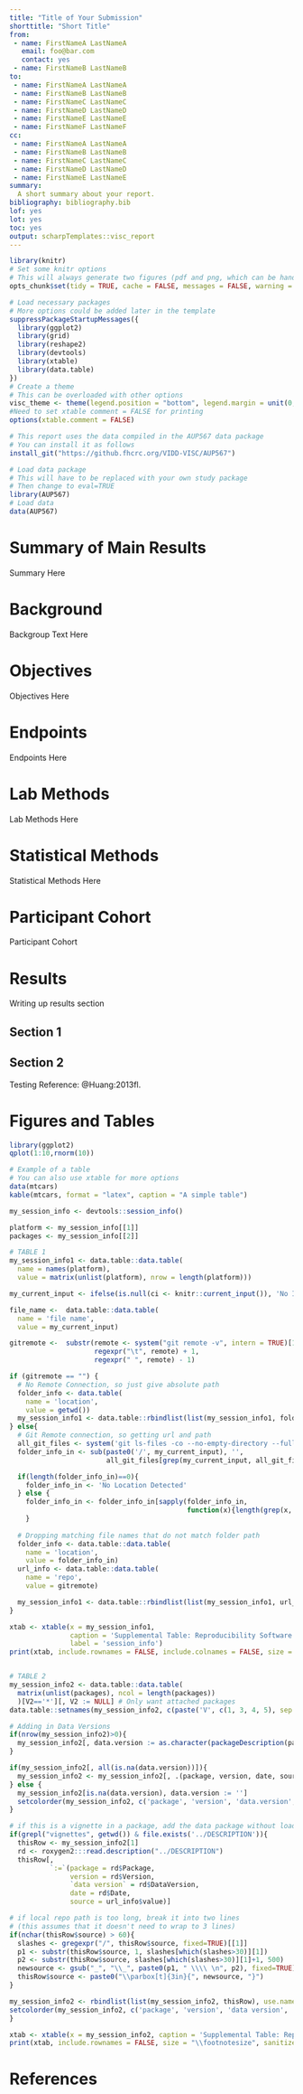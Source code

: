 ```yaml
---
title: "Title of Your Submission"
shorttitle: "Short Title"
from:
 - name: FirstNameA LastNameA
   email: foo@bar.com
   contact: yes
 - name: FirstNameB LastNameB
to:
 - name: FirstNameA LastNameA
 - name: FirstNameB LastNameB
 - name: FirstNameC LastNameC
 - name: FirstNameD LastNameD
 - name: FirstNameE LastNameE
 - name: FirstNameF LastNameF
cc:
 - name: FirstNameA LastNameA
 - name: FirstNameB LastNameB
 - name: FirstNameC LastNameC
 - name: FirstNameD LastNameD
 - name: FirstNameE LastNameE
summary: 
  A short summary about your report. 
bibliography: bibliography.bib
lof: yes
lot: yes
toc: yes
output: scharpTemplates::visc_report
---
```


<!---
Program Name:
Creation Date:
Full name of author:
Project or Protocol:
Purpose or description of program:
Location of program:
--->

```r
library(knitr)
# Set some knitr options
# This will always generate two figures (pdf and png, which can be handy for presentations)
opts_chunk$set(tidy = TRUE, cache = FALSE, messages = FALSE, warning = FALSE, echo = FALSE, dev = c("pdf", "png"), dpi = 200)
```

```r
# Load necessary packages
# More options could be added later in the template
suppressPackageStartupMessages({
  library(ggplot2)
  library(grid)
  library(reshape2)
  library(devtools)
  library(xtable)
  library(data.table)
})
# Create a theme
# This can be overloaded with other options
visc_theme <- theme(legend.position = "bottom", legend.margin = unit(0, "cm"))
#Need to set xtable comment = FALSE for printing
options(xtable.comment = FALSE)
```

```r
# This report uses the data compiled in the AUP567 data package
# You can install it as follows
install_git("https://github.fhcrc.org/VIDD-VISC/AUP567")
```

```r
# Load data package
# This will have to be replaced with your own study package
# Then change to eval=TRUE
library(AUP567)
# Load data
data(AUP567)
```

# Summary of Main Results

Summary Here


# Background

Backgroup Text Here


# Objectives

Objectives Here


# Endpoints

Endpoints Here


# Lab Methods

Lab Methods Here


# Statistical Methods

Statistical Methods Here


# Participant Cohort

Participant Cohort


# Results

Writing up results section

## Section 1

## Section 2



Testing Reference: @Huang:2013fl.



# Figures and Tables

\clearpage

```r
library(ggplot2)
qplot(1:10,rnorm(10))
```


```r
# Example of a table
# You can also use xtable for more options
data(mtcars)
kable(mtcars, format = "latex", caption = "A simple table")
```

\clearpage 


```r
my_session_info <- devtools::session_info()

platform <- my_session_info[[1]]
packages <- my_session_info[[2]]

# TABLE 1
my_session_info1 <- data.table::data.table(
  name = names(platform),
  value = matrix(unlist(platform), nrow = length(platform)))

my_current_input <- ifelse(is.null(ci <- knitr::current_input()), 'No Input File Detected', ci)

file_name <-  data.table::data.table(
  name = 'file name',
  value = my_current_input)

gitremote <-  substr(remote <- system("git remote -v", intern = TRUE)[1],
                     regexpr("\t", remote) + 1,
                     regexpr(" ", remote) - 1)

if (gitremote == "") {
  # No Remote Connection, so just give absolute path
  folder_info <- data.table(
    name = 'location',
    value = getwd())
  my_session_info1 <- data.table::rbindlist(list(my_session_info1, folder_info, file_name))
} else{
  # Git Remote connection, so getting url and path
  all_git_files <- system('git ls-files -co --no-empty-directory --full-name', intern = TRUE)
  folder_info_in <- sub(paste0('/', my_current_input), '',
                        all_git_files[grep(my_current_input, all_git_files)])

  if(length(folder_info_in)==0){
    folder_info_in <- 'No Location Detected'
  } else {
    folder_info_in <- folder_info_in[sapply(folder_info_in,
                                            function(x){length(grep(x, getwd())) == 1})]
    }
  
  # Dropping matching file names that do not match folder path
  folder_info <- data.table::data.table(
    name = 'location',
    value = folder_info_in)
  url_info <- data.table::data.table(
    name = 'repo',
    value = gitremote)

  my_session_info1 <- data.table::rbindlist(list(my_session_info1, url_info, folder_info, file_name))
}

xtab <- xtable(x = my_session_info1,
               caption = 'Supplemental Table: Reproducibility Software Session Information',
               label = 'session_info')
print(xtab, include.rownames = FALSE, include.colnames = FALSE, size = "\\footnotesize")


# TABLE 2
my_session_info2 <- data.table::data.table(
  matrix(unlist(packages), ncol = length(packages))
  )[V2=='*'][, V2 := NULL] # Only want attached packages
data.table::setnames(my_session_info2, c(paste('V', c(1, 3, 4, 5), sep = '')), names(packages)[-2])

# Adding in Data Versions
if(nrow(my_session_info2)>0){
  my_session_info2[, data.version := as.character(packageDescription(package, fields = 'DataVersion')), by = package]
}

if(my_session_info2[, all(is.na(data.version))]){
  my_session_info2 <- my_session_info2[, .(package, version, date, source)]
} else {
  my_session_info2[is.na(data.version), data.version := '']
  setcolorder(my_session_info2, c('package', 'version', 'data.version', 'date', 'source'))
}

# if this is a vignette in a package, add the data package without loading it
if(grepl("vignettes", getwd()) & file.exists('../DESCRIPTION')){
  thisRow <- my_session_info2[1]
  rd <- roxygen2:::read.description("../DESCRIPTION")
  thisRow[,
          `:=`(package = rd$Package,
               version = rd$Version,
               `data version` = rd$DataVersion,
               date = rd$Date,
               source = url_info$value)]

# if local repo path is too long, break it into two lines
# (this assumes that it doesn't need to wrap to 3 lines)
if(nchar(thisRow$source) > 60){
  slashes <- gregexpr("/", thisRow$source, fixed=TRUE)[[1]]
  p1 <- substr(thisRow$source, 1, slashes[which(slashes>30)][1])
  p2 <- substr(thisRow$source, slashes[which(slashes>30)][1]+1, 500)
  newsource <- gsub("_", "\\_", paste0(p1, " \\\\ \n", p2), fixed=TRUE)
  thisRow$source <- paste0("\\parbox[t]{3in}{", newsource, "}")
}

my_session_info2 <- rbindlist(list(my_session_info2, thisRow), use.names=TRUE, fill=TRUE)
setcolorder(my_session_info2, c('package', 'version', 'data version', 'date', 'source'))
}

xtab <- xtable(x = my_session_info2, caption = 'Supplemental Table: Reproducibility Software Package Version Information', label = 'session_info2')
print(xtab, include.rownames = FALSE, size = "\\footnotesize", sanitize.text.function=function(x){x})
```


\clearpage 

# References
